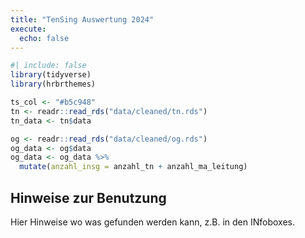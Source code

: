 ```yaml
---
title: "TenSing Auswertung 2024"
execute:
  echo: false
---
```


```r
#| include: false
library(tidyverse)
library(hrbrthemes)

ts_col <- "#b5c948"
tn <- readr::read_rds("data/cleaned/tn.rds")
tn_data <- tn$data

og <- readr::read_rds("data/cleaned/og.rds")
og_data <- og$data
og_data <- og_data %>% 
  mutate(anzahl_insg = anzahl_tn + anzahl_ma_leitung)

```



## Hinweise zur Benutzung

Hier Hinweise wo was gefunden werden kann, z.B. in den INfoboxes. 
